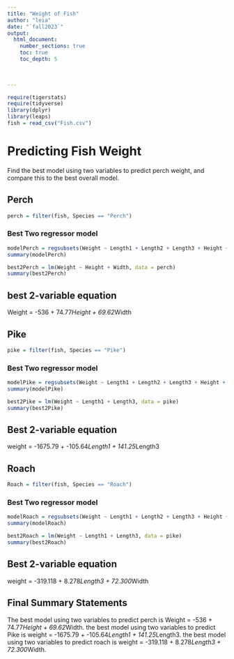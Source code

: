 ```yaml
---
title: "Weight of Fish"
author: "leia"
date: "`fall2023`"  
output: 
  html_document:
    number_sections: true
    toc: true
    toc_depth: 5

 
    
---
```



```r
require(tigerstats)
require(tidyverse) 
library(dplyr) 
library(leaps) 
fish = read_csv("Fish.csv")
```

# Predicting Fish Weight

Find the best model using two variables to predict perch weight, and compare this to the best overall model. 

## Perch

```r
perch = filter(fish, Species == "Perch")
```

### Best Two regressor model

```r
modelPerch = regsubsets(Weight ~ Length1 + Length2 + Length3 + Height + Width, data = perch)
summary(modelPerch)
```


```r
best2Perch = lm(Weight ~ Height + Width, data = perch)
summary(best2Perch)
```
## best 2-variable equation
Weight = -536 + 74.77*Height + 69.62*Width 


## Pike
```r
pike = filter(fish, Species == "Pike")
```


### Best Two regressor model
```r
modelPike = regsubsets(Weight ~ Length1 + Length2 + Length3 + Height + Width, data = pike) 
summary(modelPike)
```

```r
best2Pike = lm(Weight ~ Length1 + Length3, data = pike)
summary(best2Pike)
```

## Best 2-variable equation

weight = -1675.79 + -105.64*Length1 + 141.25*Length3 

## Roach
```r
Roach = filter(fish, Species == "Roach")
```

### Best Two regressor model
```r
modelRoach = regsubsets(Weight ~ Length1 + Length2 + Length3 + Height + Width, data = Roach) 
summary(modelRoach)
```
```r
best2Roach = lm(Weight ~ Length1 + Length3, data = pike)
summary(best2Roach)
```
## Best 2-variable equation

weight = -319.118 + 8.278*Length3 + 72.300*Width

## Final Summary Statements 

The best model using two variables to predict perch is Weight = -536 + 74.77*Height + 69.62*Width. the best model using two variables to predict Pike is weight = -1675.79 + -105.64*Length1 + 141.25*Length3. the best model using two variables to predict roach is weight = -319.118 + 8.278*Length3 + 72.300*Width.  
